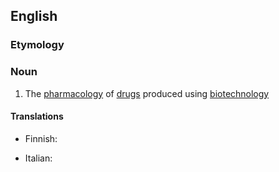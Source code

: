 ==English==

===Etymology===
{{prefix|en|bio|pharmacology}}

===Noun===
{{en-noun|-}}

# The [[pharmacology]] of [[drug]]s produced using [[biotechnology]]

====Translations====
{{trans-top|}}
* Finnish: {{t|fi|biofarmasia}}
{{trans-mid}}
* Italian: {{t+|it|biofarmacologia|f}}
{{trans-bottom}}